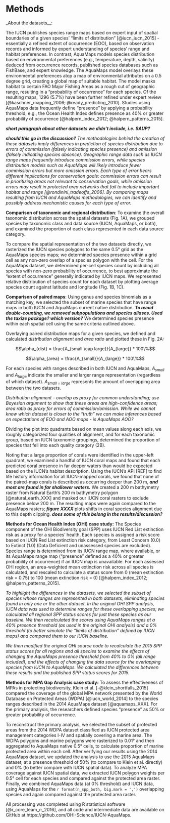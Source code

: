
# Methods

_About the datasets__:

The IUCN publishes species range maps based on expert input of spatial boundaries of a given species' "limits of distribution" [@iucn_iucn_2015] - essentially a refined extent of occurrence (EOO), based on observation records and informed by expert understanding of species' range and habitat preferences.  In contrast, AquaMaps models species distribution based on environmental preferences (e.g., temperature, depth, salinity) deduced from occurrence records, published species databases such as FishBase, and expert knowledge.  The AquaMaps model overlays these environmental preferences atop a map of environmental attributes on a 0.5 degree grid, creating a global map of suitable habitat.  The model masks habitat to certain FAO Major Fishing Areas as a rough cut of geographic range, resulting in a "probability of occurrence" for each species.  Of the resulting maps, 1296 (5.7%) have been further refined under expert review [@kaschner_mapping_2006; @ready_predicting_2010].  Studies using AquaMaps data frequently define "presence" by applying a probability threshold, e.g., the Ocean Health Index defines presence as 40% or greater probability of occurrence [@halpern_index_2012; @halpern_patterns_2015].

___short paragraph about other datasets we didn't include, i.e. SAUP?___

___should this go in the discussion?___
_The methodologies behind the creation of these datasets imply differences in prediction of species distribution due to errors of commission (falsely indicating species presence) and omission (falsely indicating species absence).  Geographic range data such as IUCN range maps frequently introduce commission errors, while species distribution models such as AquaMaps will likely introduce fewer commission errors but more omission errors.  Each type of error bears different implications for conservation goals: commission errors can result in prioritizing areas not relevant to conservation goals, while omission errors may result in protected area networks that fail to include important habitat and range [@rondinini_tradeoffs_2006].  By comparing maps resulting from IUCN and AquaMaps methodologies, we can identify and possibly address mechanistic causes for each type of error._

__Comparison of taxonomic and regional distribution__:
To examine the overall taxonomic distribution across the spatial datasets (Fig. 1A), we grouped species by taxonomic class and data source (IUCN, AquaMaps, or both), and examined the proportion of each class represented in each data source category.

To compare the spatial representation of the two datasets directly, we rasterized the IUCN species polygons to the same 0.5° grid as the AquaMaps species maps; we determined species presence within a grid cell as any non-zero overlap of a species polygon with the cell.  For the AquaMaps dataset, we determined per-cell species count by including all species with non-zero probability of occurrence, to best approximate the "extent of occurrence" generally indicated by IUCN maps.  We represented relative distribution of species count for each dataset by plotting average species count against latitude and longitude (Fig. 1B, 1C).

__Comparison of paired maps__:
Using genus and species binomials as a matching key, we selected the subset of marine species that have range maps in both IUCN and AquaMaps current native distribution.  ___To avoid double-counting, we removed subpopulations and species aliases. Used the taxize package? which version?___  We determined species presence within each spatial cell using the same criteria outlined above.

Overlaying paired distribution maps for a given species, we defined and calculated _distribution alignment_ and _area ratio_ and plotted these in Fig. 2A:

$$\alpha_{dist} = \frac{A_{small \cap large}}{A_{large}} * 100\%$$

$$\alpha_{area} = \frac{A_{small}}{A_{large}} * 100\%$$

For each species with ranges described in both IUCN and AquaMaps, $A_{small}$ and $A_{large}$ indicate the smaller and larger range representation (regardless of which dataset).  $A_{small \cap large}$ represents the amount of overlapping area between the two datasets.  

_Distribution alignment - overlap as proxy for common understanding; use Bayesian argument to show that these areas are high-confidence areas; area ratio as proxy for errors of commission/omission.  While we cannot know which dataset is closer to the "truth" we can make inferences based on expectations of EOO and AOO maps - is AquaMaps AOO?_

Dividing the plot into quadrants based on mean values along each axis, we roughly categorized four qualities of alignment, and for each taxonomic group, based on IUCN taxonomic groupings, determined the proportion of species that fell into each quality category (2B).  

Noting that a large proportion of corals were identified in the upper-left quadrant, we examined a handful of IUCN coral maps and found that each predicted coral presence in far deeper waters than would be expected based on the IUCN's habitat description.  Using the IUCN's API [REF] to find life history information for all IUCN-mapped corals, we found that none of the paired-map corals is described as occurring deeper than 200 m, ___and most are found in far shallower waters.___  We created a 200 m bathymetry raster from Natural Earth's 200 m bathymetry polygon [@natural_earth_XXX] and masked our IUCN coral rasters to exclude presence below 200 m.  The resulting maps were again compared to the AquaMaps rasters; ___figure XXXX___ plots shifts in coral species alignment due to this depth clipping. ___does some of this belong in the results/discussion?___

**Methods for Ocean Health Index (OHI) case study:**
The Species component of the OHI Biodiversity goal (SPP) uses IUCN Red List extinction risk as a proxy for a species' health.  Each species is assigned a risk score based on IUCN Red List extinction risk category, from Least Concern (0.0) to Extinct (1.0) (Data Deficient and unassessed species are excluded).  Species range is determined from its IUCN range map, where available, or its AquaMaps range map ("presence" defined as a 40% or greater probability of occurrence) if an IUCN map is unavailable.  For each assessed OHI region, an area-weighted mean extinction risk across all species is calculated, and rescaled to calculate a status score from 0 (mean extinction risk = 0.75) to 100 (mean extinction risk = 0) [@halpern_index_2012; @halpern_patterns_2015].  

_To highlight the differences in the datasets, we selected the subset of species whose ranges are represented in both datasets, eliminating species found in only one or the other dataset.  In the original OHI SPP analysis, IUCN data was used to determine ranges for these overlapping species; we calculated all regional SPP status scores for just these species as our baseline.  We then recalculated the scores using AquaMaps ranges at a 40% presence threshold (as used in the original OHI analysis) and a 0% threshold (to better simulate the "limits of distribution" defined by IUCN maps) and compared them to our IUCN baseline._

_We then modified the original OHI source code to recalculate the 2015 SPP status scores for all regions and all species to examine the effects of changing the AquaMaps presence threshold from 40% to 0% (all range included), and the effects of changing the data source for the overlapping species from IUCN to AquaMaps.  We calculated the differences between these results and the published SPP status scores for 2015._

**Methods for MPA Gap Analysis case study:** 
To assess the effectiveness of MPAs in protecting biodiversity, Klein et al. [-@klein_shortfalls_2015] compared the coverage of the global MPA network presented by the World Database on Protected Areas (WDPA) [@iucn_world_2014] to the species ranges described in the 2014 AquaMaps dataset [@aquamaps_XXX].  For the primary analysis, the researchers defined species "presence" as 50% or greater probability of occurrence.  

To reconstruct the primary analysis, we selected the subset of protected areas from the 2014 WDPA dataset classified as IUCN protected area management categories I-IV and spatially covering a marine area. The WDPA polygons and marine polygons were rasterized to 0.01° and then aggregated to AquaMaps native 0.5° cells, to calculate proportion of marine protected area within each cell.  After verifying our results using the 2014 AquaMaps dataset, we updated the analysis to use the 2015 AquaMaps dataset, at a presence threshold of 50% (to compare to Klein et al. directly) and 0% (to better compare with IUCN spatial data).  To analyze MPA coverage against IUCN spatial data, we extracted IUCN polygon weights per 0.5° cell for each species and compared against the protected area raster.  Finally, we combined AquaMaps data (at 0% threshold) and IUCN data, using AquaMaps for the `r format(n_spp_both, big.mark = ',')` overlapping species and again compared against the protected area raster.

All processing was completed using R statistical software [@r_core_team_r:_2016], and all code and intermediate data are available on GitHub at https://github.com/OHI-Science/IUCN-AquaMaps.
